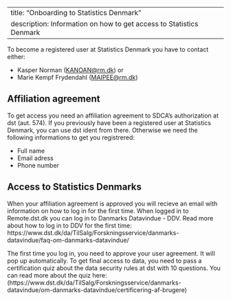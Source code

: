 
---
title: "Onboarding to Statistics Denmark"
description: Information on how to get access to Statistics Denmark
---

To become a registered user at Statistics Denmark you have to contact either:

-   Kasper Norman ([KANOAN\@rm.dk](mailto:KANOAN@rm.dk){.email}) or
-   Marie Kempf Frydendahl ([MAIPEE\@rm.dk](mailto:MAIPEE@rm.dk){.email})

## Affiliation agreement

To get access you need an affiliation agreement to SDCA's authorization at dst (aut. 574). If you previously have been a registered user at Statistics Denmark, you can use dst ident from there. Otherwise we need the following informations to get you registrered:

-   Full name
-   Email adress
-   Phone number

## Access to Statistics Denmarks 

When your affiliation agreement is approved you will recieve an email with information on how to log in for the first time. When logged in to Remote.dst.dk you can log in to Danmarks Datavindue - DDV. Read more about how to log in to DDV for the first time: https://www.dst.dk/da/TilSalg/Forskningsservice/danmarks-datavindue/faq-om-danmarks-datavindue/  

 
The first time you log in, you need to approve your user agreement. It will pop up automatically. To get final access to data, you need to pass a certification quiz about the data security rules at dst with 10 questions. You can read more about the quiz here:
(https://www.dst.dk/da/TilSalg/Forskningsservice/danmarks-datavindue/om-danmarks-datavindue/certificering-af-brugere)
